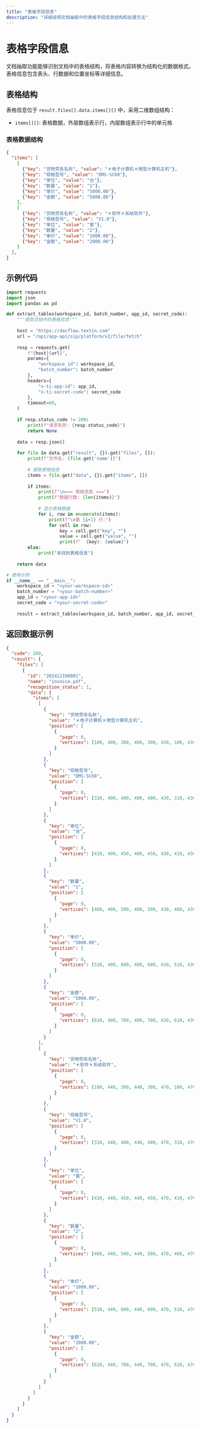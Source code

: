 ```yaml
---
title: "表格字段信息"
description: "详细说明文档抽取中的表格字段信息结构和处理方法"
---
```


# 表格字段信息

文档抽取功能能够识别文档中的表格结构，将表格内容转换为结构化的数据格式。表格信息包含表头、行数据和位置坐标等详细信息。

## 表格结构

表格信息位于 `result.files[].data.items[][]` 中，采用二维数组结构：

- `items[][]`: 表格数据，外层数组表示行，内层数组表示行中的单元格

### 表格数据结构

```json
{
  "items": [
    [
      {"key": "货物劳务名称", "value": "＊电子计算机＊微型计算机主机"},
      {"key": "规格型号", "value": "DMS-SC68"},
      {"key": "单位", "value": "台"},
      {"key": "数量", "value": "1"},
      {"key": "单价", "value": "5000.00"},
      {"key": "金额", "value": "5000.00"}
    ],
    [
      {"key": "货物劳务名称", "value": "＊软件＊系统软件"},
      {"key": "规格型号", "value": "V1.0"},
      {"key": "单位", "value": "套"},
      {"key": "数量", "value": "2"},
      {"key": "单价", "value": "1000.00"},
      {"key": "金额", "value": "2000.00"}
    ]
  ],
}
```

## 示例代码

<CodeGroup>

```python Python icon=python expandable
import requests
import json
import pandas as pd

def extract_tables(workspace_id, batch_number, app_id, secret_code):
    """提取文档中的表格信息"""
    
    host = "https://docflow.textin.com"
    url = "/api/app-api/sip/platform/v2/file/fetch"
    
    resp = requests.get(
        f"{host}{url}",
        params={
            "workspace_id": workspace_id, 
            "batch_number": batch_number
        },
        headers={
            "x-ti-app-id": app_id, 
            "x-ti-secret-code": secret_code
        },
        timeout=60,
    )
    
    if resp.status_code != 200:
        print(f"请求失败: {resp.status_code}")
        return None
    
    data = resp.json()
    
    for file in data.get("result", {}).get("files", []):
        print(f"文件名: {file.get('name')}")
        
        # 提取表格信息
        items = file.get("data", {}).get("items", [])
        
        if items:
            print(f"\n=== 表格信息 ===")
            print(f"数据行数: {len(items)}")
            
            # 显示表格数据
            for i, row in enumerate(items):
                print(f"\n第 {i+1} 行:")
                for cell in row:
                    key = cell.get("key", "")
                    value = cell.get("value", "")
                    print(f"  {key}: {value}")
        else:
            print("未找到表格信息")
    
    return data

# 使用示例
if __name__ == "__main__":
    workspace_id = "<your-workspace-id>"
    batch_number = "<your-batch-number>"
    app_id = "<your-app-id>"
    secret_code = "<your-secret-code>"
    
    result = extract_tables(workspace_id, batch_number, app_id, secret_code)
```

</CodeGroup>

## 返回数据示例

```json expandable
{
  "code": 200,
  "result": {
    "files": [
      {
        "id": "202412190001",
        "name": "invoice.pdf",
        "recognition_status": 1,
        "data": {
          "items": [
            [
              {
                "key": "货物劳务名称",
                "value": "＊电子计算机＊微型计算机主机",
                "position": [
                  {
                    "page": 0,
                    "vertices": [100, 400, 300, 400, 300, 430, 100, 430]
                  }
                ]
              },
              {
                "key": "规格型号",
                "value": "DMS-SC68",
                "position": [
                  {
                    "page": 0,
                    "vertices": [310, 400, 400, 400, 400, 430, 310, 430]
                  }
                ]
              },
              {
                "key": "单位",
                "value": "台",
                "position": [
                  {
                    "page": 0,
                    "vertices": [410, 400, 450, 400, 450, 430, 410, 430]
                  }
                ]
              },
              {
                "key": "数量",
                "value": "1",
                "position": [
                  {
                    "page": 0,
                    "vertices": [460, 400, 500, 400, 500, 430, 460, 430]
                  }
                ]
              },
              {
                "key": "单价",
                "value": "5000.00",
                "position": [
                  {
                    "page": 0,
                    "vertices": [510, 400, 600, 400, 600, 430, 510, 430]
                  }
                ]
              },
              {
                "key": "金额",
                "value": "5000.00",
                "position": [
                  {
                    "page": 0,
                    "vertices": [610, 400, 700, 400, 700, 430, 610, 430]
                  }
                ]
              }
            ],
            [
              {
                "key": "货物劳务名称",
                "value": "＊软件＊系统软件",
                "position": [
                  {
                    "page": 0,
                    "vertices": [100, 440, 300, 440, 300, 470, 100, 470]
                  }
                ]
              },
              {
                "key": "规格型号",
                "value": "V1.0",
                "position": [
                  {
                    "page": 0,
                    "vertices": [310, 440, 400, 440, 400, 470, 310, 470]
                  }
                ]
              },
              {
                "key": "单位",
                "value": "套",
                "position": [
                  {
                    "page": 0,
                    "vertices": [410, 440, 450, 440, 450, 470, 410, 470]
                  }
                ]
              },
              {
                "key": "数量",
                "value": "2",
                "position": [
                  {
                    "page": 0,
                    "vertices": [460, 440, 500, 440, 500, 470, 460, 470]
                  }
                ]
              },
              {
                "key": "单价",
                "value": "1000.00",
                "position": [
                  {
                    "page": 0,
                    "vertices": [510, 440, 600, 440, 600, 470, 510, 470]
                  }
                ]
              },
              {
                "key": "金额",
                "value": "2000.00",
                "position": [
                  {
                    "page": 0,
                    "vertices": [610, 440, 700, 440, 700, 470, 610, 470]
                  }
                ]
              }
            ]
          ]
        }
      }
    ]
  }
}
```
